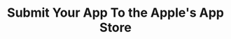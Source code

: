 ---
title: "Submit Your App To the Apple's App Store"
description: "Description of your new file."
---